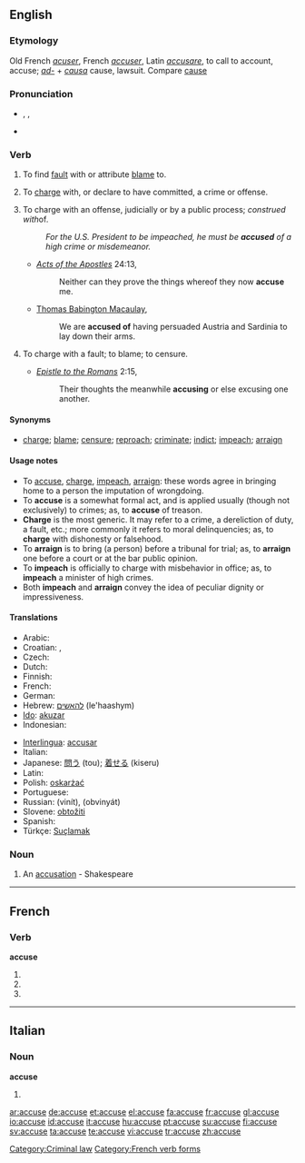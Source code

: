 {{webster}}
{{rfc}}
{{see|accusé}}
==English==

===Etymology===
Old French ''[[acuser]]'', French ''[[accuser]]'', Latin ''[[accusare]]'', to call to account, accuse; ''[[ad-]]'' + ''[[causa]]'' cause, lawsuit. Compare [[cause]]

===Pronunciation===
*{{enPR|əkyo͞ozʹ}}, {{IPA|/əˈkjuːz/}}, {{SAMPA|/@"kju:z/}}
*{{rhymes|uːz}}

===Verb===
{{en-verb|accus|ing}}

# {{transitive}} To find [[fault]] with or attribute [[blame]] to.
# {{transitive}} To [[charge]] with, or declare to have committed, a crime or offense.
# {{context|transitive|law}} To charge with an offense, judicially or by a public process; ''construed with ''of''.''
#: ''For the U.S. President to be impeached, he must be '''accused''' of a high crime or misdemeanor.''
#* ''[[w:Acts of the Apostles|Acts of the Apostles]]'' 24:13,
#*: Neither can they prove the things whereof they now '''accuse''' me.
#* [[w:Thomas Babington Macaulay, 1st Baron Macaulay|Thomas Babington Macaulay]],
#*: We are '''accused of''' having persuaded Austria and Sardinia to lay down their arms.
# {{transitive}} To charge with a fault; to blame; to censure.
#* ''[[w:Epistle to the Romans|Epistle to the Romans]]'' 2:15,
#*: Their thoughts the meanwhile '''accusing''' or else excusing one another.

====Synonyms====
*[[charge]]; [[blame]]; [[censure]]; [[reproach]]; [[criminate]]; [[indict]]; [[impeach]]; [[arraign]]

====Usage notes====
*To [[accuse]], [[charge]], [[impeach]], [[arraign]]: these words agree in bringing home to a person the imputation of wrongdoing.
*To '''accuse''' is a somewhat formal act, and is applied usually (though not exclusively) to crimes; as, to '''accuse''' of treason.
*'''Charge''' is the most generic. It may refer to a crime, a dereliction of duty, a fault, etc.; more commonly it refers to moral delinquencies; as, to '''charge''' with dishonesty or falsehood.
*To '''arraign''' is to bring (a person) before a tribunal for trial; as, to '''arraign''' one before a court or at the bar public opinion.
*To '''impeach''' is officially to charge with misbehavior in office; as, to '''impeach''' a minister of high crimes.
*Both '''impeach''' and '''arraign''' convey the idea of peculiar dignity or impressiveness.

====Translations====
{{trans-top|to attribute blame to someone}}
* Arabic: {{ARchar|[[إتهم]]}}
* Croatian: {{t-|hr|optužiti}}, {{t-|hr|okriviti}}
* Czech: {{t-|cs|obvinit}}
* Dutch: {{t+|nl|beschuldigen}}
* Finnish: {{t+|fi|syyttää}}
* French: {{t+|fr|accuser}}
* German: {{t-|de|beschuldigen}}
* Hebrew: [[להאשים]] (le'haashym)
* [[Ido]]: [[akuzar]]
* Indonesian: {{t+|id|tuduh|alt=menuduh|xs=Indonesian}}
{{trans-mid}}
* [[Interlingua]]: [[accusar]]
* Italian: {{t+|it|accusare}}
* Japanese: [[問う]] (tou); [[着せる]] (kiseru)
* Latin: {{t-|la|accusare}}
* Polish: [[oskarżać]]
* Portuguese: {{t+|pt|acusar}}
* Russian: {{t+|ru|винить|sc=Cyrl}} (vinít), {{t+|ru|обвинять|sc=Cyrl}} (obvinyát)
* Slovene: [[obtožiti]]
* Spanish: {{t+|es|acusar}}
* Türkçe: [[Suçlamak]]
{{trans-bottom}}

===Noun===
{{en-noun}}

# {{obsolete}} An [[accusation]] - Shakespeare

[[Category:Criminal law]]

----

==French==

===Verb===
'''accuse'''

# {{form of|First- and third-person singular indicative present|accuser}}
# {{form of|First- and third-person singular subjunctive present|accuser}}
# {{form of|Ordinary second-person singular imperative present|accuser}}

[[Category:French verb forms]]

----

==Italian==

===Noun===
'''accuse''' {{f}}

# {{plural of|accusa|lang=Italian}}

[[ar:accuse]]
[[de:accuse]]
[[et:accuse]]
[[el:accuse]]
[[fa:accuse]]
[[fr:accuse]]
[[gl:accuse]]
[[io:accuse]]
[[id:accuse]]
[[it:accuse]]
[[hu:accuse]]
[[pt:accuse]]
[[su:accuse]]
[[fi:accuse]]
[[sv:accuse]]
[[ta:accuse]]
[[te:accuse]]
[[vi:accuse]]
[[tr:accuse]]
[[zh:accuse]]